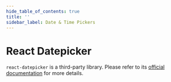 ```yaml
---
hide_table_of_contents: true
title: ''
sidebar_label: Date & Time Pickers
---
```




<h1 className='!m-0'>React Datepicker</h1>

<div className='template-bg-color' />

<code>react-datepicker</code> is a third-party library. Please refer to its [official documentation](https://reactdatepicker.com/) for more details.

  <Grid container spacing={6}>
    <Grid size={{xs:12}}>
      <CardSnippet title='Date Picker' code={SourceCodePickersBasic}>
        <PickersBasic />
      </CardSnippet>
    </Grid>
    <Grid size={{xs:12, md:6}}>
      <CardSnippet title='Time Pickers' code={SourceCodePickersTime}>
        <PickersTime />
      </CardSnippet>
    </Grid>
    <Grid size={{xs:12, md:6}}>
      <CardSnippet title='Min & Max Pickers' code={SourceCodePickersMinMax}>
        <PickersMinMax />
      </CardSnippet>
    </Grid>
    <Grid size={{xs:12, md:6}}>
      <CardSnippet title='Date Range Pickers' code={SourceCodePickersRange}>
        <PickersRange />
      </CardSnippet>
    </Grid>
    <Grid size={{xs:12, md:6}}>
      <CardSnippet title='Specific Range' code={SourceCodePickersSpecificRange}>
        <PickersSpecificRange />
      </CardSnippet>
    </Grid>
    <Grid size={{xs:12}}>
      <CardSnippet
        title='Include & Exclude'
        code={SourceCodePickersIncludeExclude}
      >
        <PickersIncludeExclude />
      </CardSnippet>
    </Grid>
    <Grid size={{xs:12, md:6}}>
      <CardSnippet
        title='Month & Year Dropdowns'
        code={SourceCodePickersMonthYearDropdowns}
      >
        <PickersMonthYearDropdowns />
      </CardSnippet>
    </Grid>
    <Grid size={{xs:12, md:6}}>
      <CardSnippet
        title='Month, Year & Quarter'
        code={SourceCodePickersMonthYearQuarter}
      >
        <PickersMonthYearQuarter />
      </CardSnippet>
    </Grid>
    <Grid size={{xs:12}}>
      <CardSnippet title='Options' code={SourceCodePickersOptions}>
        <PickersOptions />
      </CardSnippet>
    </Grid>
    <Grid size={{xs:12, md:6}}>
      <CardSnippet title='Callbacks' code={SourceCodePickersCallbacks}>
        <PickersCallbacks />
      </CardSnippet>
    </Grid>
    <Grid size={{xs:12, md:6}}>
      <CardSnippet title='Customization' code={SourceCodePickersCustomization}>
        <PickersCustomization />
      </CardSnippet>
    </Grid>
  </Grid>
